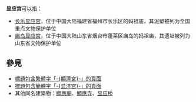 '''显应宫'''可以指：
* [[显应宫泥塑|长乐显应宫]]，位于中国大陆福建省福州市长乐区的妈祖庙，其泥塑被列为全国重点文物保护单位
* [[庙岛故城址及显应宫遗址|庙岛显应宫]]，位于中国大陆山东省烟台市蓬莱区庙岛的妈祖庙，其遗址被列为山东省文物保护单位

== 參見 ==
* [[Special:Search/intitle:"顯應宮"|標題包含繁體字「-{顯濟宮}-」的頁面]]
* [[Special:Search/intitle:"显应宫"|標題包含簡體字「-{显济宫}-」的頁面]]
* 其他同名建築物：[[顯應廟|顯應廟]]、[[顯應寺|顯應寺]]、[[显应桥|显应桥]]
{{Disambiguation|Cat=三字廟宇消歧義|Xian}}